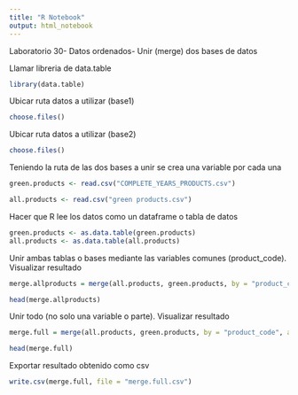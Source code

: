 ```yaml
---
title: "R Notebook"
output: html_notebook
---
```


Laboratorio 30- Datos ordenados- Unir (merge) dos bases de datos

Llamar libreria de data.table
```r
library(data.table)
```

Ubicar ruta datos a utilizar (base1)
```r
choose.files()
```

Ubicar ruta datos a utilizar (base2)
```r
choose.files()
```

Teniendo la ruta de las dos bases a unir se crea una variable por cada una
```r
green.products <- read.csv("COMPLETE_YEARS_PRODUCTS.csv")

all.products <- read.csv("green products.csv")
```

Hacer que R lee los datos como un dataframe o tabla de datos
```r
green.products <- as.data.table(green.products)
all.products <- as.data.table(all.products)
```

Unir ambas tablas o bases mediante las variables comunes (product_code). Visualizar resultado
```r
merge.allproducts = merge(all.products, green.products, by = "product_code")

head(merge.allproducts)
```

Unir todo (no solo una variable o parte). Visualizar resultado
```r
merge.full = merge(all.products, green.products, by = "product_code", all.x = T)

head(merge.full)
```

Exportar resultado obtenido como csv
```r
write.csv(merge.full, file = "merge.full.csv")
```
